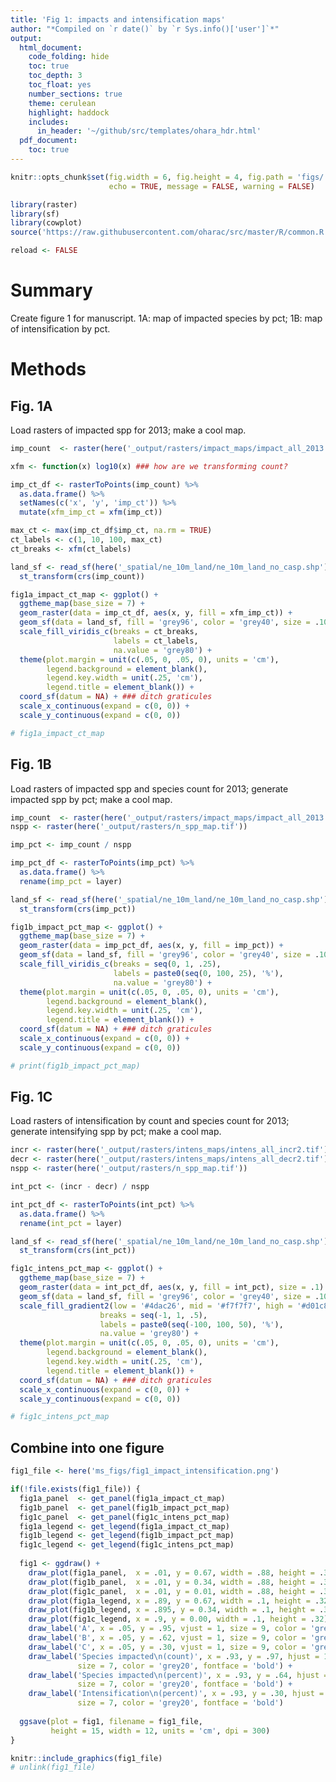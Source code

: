 ```yaml
---
title: 'Fig 1: impacts and intensification maps'
author: "*Compiled on `r date()` by `r Sys.info()['user']`*"
output: 
  html_document:
    code_folding: hide
    toc: true
    toc_depth: 3
    toc_float: yes
    number_sections: true
    theme: cerulean
    highlight: haddock
    includes: 
      in_header: '~/github/src/templates/ohara_hdr.html'
  pdf_document:
    toc: true
---
```


``` r

knitr::opts_chunk$set(fig.width = 6, fig.height = 4, fig.path = 'figs/',
                      echo = TRUE, message = FALSE, warning = FALSE)

library(raster)
library(sf)
library(cowplot)
source('https://raw.githubusercontent.com/oharac/src/master/R/common.R')

reload <- FALSE
```


# Summary

Create figure 1 for manuscript.  1A: map of impacted species by pct; 1B: map of intensification by pct.

# Methods

## Fig. 1A

Load rasters of impacted spp for 2013; make a cool map.

``` r

imp_count  <- raster(here('_output/rasters/impact_maps/impact_all_2013.tif'))

xfm <- function(x) log10(x) ### how are we transforming count?

imp_ct_df <- rasterToPoints(imp_count) %>%
  as.data.frame() %>%
  setNames(c('x', 'y', 'imp_ct')) %>%
  mutate(xfm_imp_ct = xfm(imp_ct))

max_ct <- max(imp_ct_df$imp_ct, na.rm = TRUE)
ct_labels <- c(1, 10, 100, max_ct)
ct_breaks <- xfm(ct_labels)

land_sf <- read_sf(here('_spatial/ne_10m_land/ne_10m_land_no_casp.shp')) %>%
  st_transform(crs(imp_count))

fig1a_impact_ct_map <- ggplot() +
  ggtheme_map(base_size = 7) +
  geom_raster(data = imp_ct_df, aes(x, y, fill = xfm_imp_ct)) +
  geom_sf(data = land_sf, fill = 'grey96', color = 'grey40', size = .10) +
  scale_fill_viridis_c(breaks = ct_breaks,
                       labels = ct_labels,
                       na.value = 'grey80') +
  theme(plot.margin = unit(c(.05, 0, .05, 0), units = 'cm'),
        legend.background = element_blank(),
        legend.key.width = unit(.25, 'cm'),
        legend.title = element_blank()) +
  coord_sf(datum = NA) + ### ditch graticules
  scale_x_continuous(expand = c(0, 0)) +
  scale_y_continuous(expand = c(0, 0))

# fig1a_impact_ct_map

```

## Fig. 1B

Load rasters of impacted spp and species count for 2013; generate impacted spp by pct; make a cool map.

``` r
imp_count  <- raster(here('_output/rasters/impact_maps/impact_all_2013.tif'))
nspp <- raster(here('_output/rasters/n_spp_map.tif')) 

imp_pct <- imp_count / nspp

imp_pct_df <- rasterToPoints(imp_pct) %>%
  as.data.frame() %>%
  rename(imp_pct = layer)

land_sf <- read_sf(here('_spatial/ne_10m_land/ne_10m_land_no_casp.shp')) %>%
  st_transform(crs(imp_pct))

fig1b_impact_pct_map <- ggplot() +
  ggtheme_map(base_size = 7) +
  geom_raster(data = imp_pct_df, aes(x, y, fill = imp_pct)) +
  geom_sf(data = land_sf, fill = 'grey96', color = 'grey40', size = .10) +
  scale_fill_viridis_c(breaks = seq(0, 1, .25), 
                       labels = paste0(seq(0, 100, 25), '%'),
                       na.value = 'grey80') +
  theme(plot.margin = unit(c(.05, 0, .05, 0), units = 'cm'),
        legend.background = element_blank(),
        legend.key.width = unit(.25, 'cm'),
        legend.title = element_blank()) +
  coord_sf(datum = NA) + ### ditch graticules
  scale_x_continuous(expand = c(0, 0)) +
  scale_y_continuous(expand = c(0, 0))

# print(fig1b_impact_pct_map)

```

## Fig. 1C

Load rasters of intensification by count and species count for 2013; generate intensifying spp by pct; make a cool map.

``` r
incr <- raster(here('_output/rasters/intens_maps/intens_all_incr2.tif'))
decr <- raster(here('_output/rasters/intens_maps/intens_all_decr2.tif'))
nspp <- raster(here('_output/rasters/n_spp_map.tif')) 

int_pct <- (incr - decr) / nspp

int_pct_df <- rasterToPoints(int_pct) %>%
  as.data.frame() %>%
  rename(int_pct = layer)

land_sf <- read_sf(here('_spatial/ne_10m_land/ne_10m_land_no_casp.shp')) %>%
  st_transform(crs(int_pct))

fig1c_intens_pct_map <- ggplot() +
  ggtheme_map(base_size = 7) +
  geom_raster(data = int_pct_df, aes(x, y, fill = int_pct), size = .1) +
  geom_sf(data = land_sf, fill = 'grey96', color = 'grey40', size = .10) +
  scale_fill_gradient2(low = '#4dac26', mid = '#f7f7f7', high = '#d01c8b',
                    breaks = seq(-1, 1, .5), 
                    labels = paste0(seq(-100, 100, 50), '%'),
                    na.value = 'grey80') +
  theme(plot.margin = unit(c(.05, 0, .05, 0), units = 'cm'),
        legend.background = element_blank(),
        legend.key.width = unit(.25, 'cm'),
        legend.title = element_blank()) +
  coord_sf(datum = NA) + ### ditch graticules
  scale_x_continuous(expand = c(0, 0)) +
  scale_y_continuous(expand = c(0, 0))

# fig1c_intens_pct_map

```

## Combine into one figure

```r
fig1_file <- here('ms_figs/fig1_impact_intensification.png')

if(!file.exists(fig1_file)) {
  fig1a_panel  <- get_panel(fig1a_impact_ct_map)
  fig1b_panel  <- get_panel(fig1b_impact_pct_map)
  fig1c_panel  <- get_panel(fig1c_intens_pct_map)
  fig1a_legend <- get_legend(fig1a_impact_ct_map)
  fig1b_legend <- get_legend(fig1b_impact_pct_map)
  fig1c_legend <- get_legend(fig1c_intens_pct_map)
  
  fig1 <- ggdraw() +
    draw_plot(fig1a_panel,  x = .01, y = 0.67, width = .88, height = .32) +
    draw_plot(fig1b_panel,  x = .01, y = 0.34, width = .88, height = .32) +
    draw_plot(fig1c_panel,  x = .01, y = 0.01, width = .88, height = .32) +
    draw_plot(fig1a_legend, x = .89, y = 0.67, width = .1, height = .32) +
    draw_plot(fig1b_legend, x = .895, y = 0.34, width = .1, height = .32) +
    draw_plot(fig1c_legend, x = .9, y = 0.00, width = .1, height = .32) +
    draw_label('A', x = .05, y = .95, vjust = 1, size = 9, color = 'grey20', fontface = 'bold') +
    draw_label('B', x = .05, y = .62, vjust = 1, size = 9, color = 'grey20', fontface = 'bold') +
    draw_label('C', x = .05, y = .30, vjust = 1, size = 9, color = 'grey20', fontface = 'bold') +
    draw_label('Species impacted\n(count)', x = .93, y = .97, hjust = 1, vjust = 1, 
               size = 7, color = 'grey20', fontface = 'bold') +
    draw_label('Species impacted\n(percent)', x = .93, y = .64, hjust = 1, vjust = 1, 
               size = 7, color = 'grey20', fontface = 'bold') +
    draw_label('Intensification\n(percent)', x = .93, y = .30, hjust = 1, vjust = 1, 
               size = 7, color = 'grey20', fontface = 'bold')
    
  ggsave(plot = fig1, filename = fig1_file,
         height = 15, width = 12, units = 'cm', dpi = 300)
}

knitr::include_graphics(fig1_file)
# unlink(fig1_file)
```

